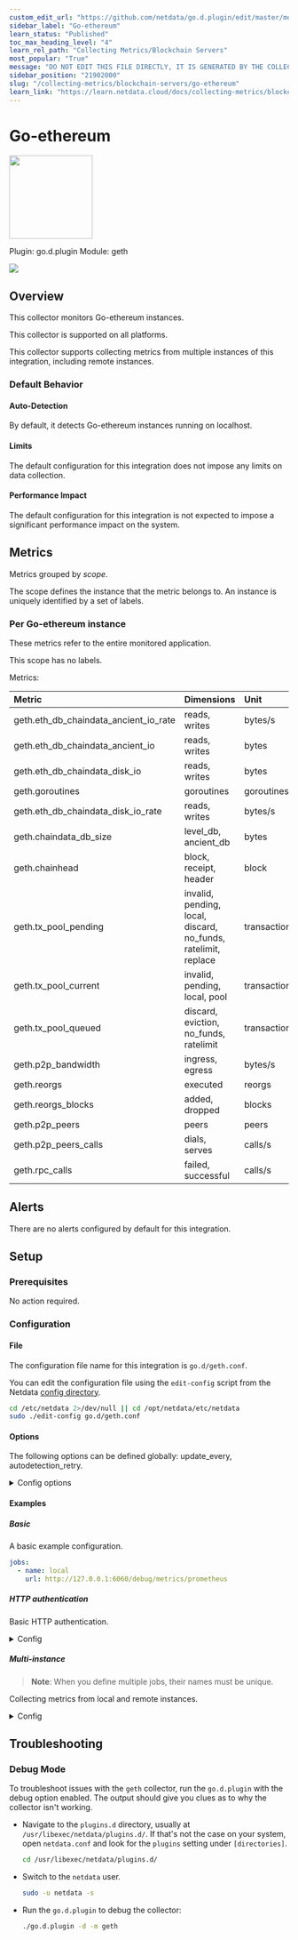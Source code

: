 ```yaml
---
custom_edit_url: "https://github.com/netdata/go.d.plugin/edit/master/modules/geth/metadata.yaml"
sidebar_label: "Go-ethereum"
learn_status: "Published"
toc_max_heading_level: "4"
learn_rel_path: "Collecting Metrics/Blockchain Servers"
most_popular: "True"
message: "DO NOT EDIT THIS FILE DIRECTLY, IT IS GENERATED BY THE COLLECTOR'S metadata.yaml FILE"
sidebar_position: "21902000"
slug: "/collecting-metrics/blockchain-servers/go-ethereum"
learn_link: "https://learn.netdata.cloud/docs/collecting-metrics/blockchain-servers/go-ethereum"
---
```



# Go-ethereum


<img src="https://netdata.cloud/img/geth.png" width="150"/>


Plugin: go.d.plugin
Module: geth

<img src="https://img.shields.io/badge/maintained%20by-Netdata-%2300ab44" />

## Overview

This collector monitors Go-ethereum instances.




This collector is supported on all platforms.

This collector supports collecting metrics from multiple instances of this integration, including remote instances.


### Default Behavior

#### Auto-Detection

By default, it detects Go-ethereum instances running on localhost.


#### Limits

The default configuration for this integration does not impose any limits on data collection.

#### Performance Impact

The default configuration for this integration is not expected to impose a significant performance impact on the system.


## Metrics

Metrics grouped by *scope*.

The scope defines the instance that the metric belongs to. An instance is uniquely identified by a set of labels.



### Per Go-ethereum instance

These metrics refer to the entire monitored application.

This scope has no labels.

Metrics:

| Metric | Dimensions | Unit |
|:------|:----------|:----|
| geth.eth_db_chaindata_ancient_io_rate | reads, writes | bytes/s |
| geth.eth_db_chaindata_ancient_io | reads, writes | bytes |
| geth.eth_db_chaindata_disk_io | reads, writes | bytes |
| geth.goroutines | goroutines | goroutines |
| geth.eth_db_chaindata_disk_io_rate | reads, writes | bytes/s |
| geth.chaindata_db_size | level_db, ancient_db | bytes |
| geth.chainhead | block, receipt, header | block |
| geth.tx_pool_pending | invalid, pending, local, discard, no_funds, ratelimit, replace | transactions |
| geth.tx_pool_current | invalid, pending, local, pool | transactions |
| geth.tx_pool_queued | discard, eviction, no_funds, ratelimit | transactions |
| geth.p2p_bandwidth | ingress, egress | bytes/s |
| geth.reorgs | executed | reorgs |
| geth.reorgs_blocks | added, dropped | blocks |
| geth.p2p_peers | peers | peers |
| geth.p2p_peers_calls | dials, serves | calls/s |
| geth.rpc_calls | failed, successful | calls/s |



## Alerts

There are no alerts configured by default for this integration.


## Setup

### Prerequisites

No action required.

### Configuration

#### File

The configuration file name for this integration is `go.d/geth.conf`.


You can edit the configuration file using the `edit-config` script from the
Netdata [config directory](https://github.com/netdata/netdata/blob/master/docs/configure/nodes.md#the-netdata-config-directory).

```bash
cd /etc/netdata 2>/dev/null || cd /opt/netdata/etc/netdata
sudo ./edit-config go.d/geth.conf
```
#### Options

The following options can be defined globally: update_every, autodetection_retry.


<details><summary>Config options</summary>

| Name | Description | Default | Required |
|:----|:-----------|:-------|:--------:|
| update_every | Data collection frequency. | 1 | False |
| autodetection_retry | Recheck interval in seconds. Zero means no recheck will be scheduled. | 0 | False |
| url | Server URL. | http://127.0.0.1:6060/debug/metrics/prometheus | True |
| timeout | HTTP request timeout. | 1 | False |
| username | Username for basic HTTP authentication. |  | False |
| password | Password for basic HTTP authentication. |  | False |
| proxy_url | Proxy URL. |  | False |
| proxy_username | Username for proxy basic HTTP authentication. |  | False |
| proxy_password | Password for proxy basic HTTP authentication. |  | False |
| method | HTTP request method. | GET | False |
| body | HTTP request body. |  | False |
| headers | HTTP request headers. |  | False |
| not_follow_redirects | Redirect handling policy. Controls whether the client follows redirects. | no | False |
| tls_skip_verify | Server certificate chain and hostname validation policy. Controls whether the client performs this check. | no | False |
| tls_ca | Certification authority that the client uses when verifying the server's certificates. |  | False |
| tls_cert | Client TLS certificate. |  | False |
| tls_key | Client TLS key. |  | False |

</details>

#### Examples

##### Basic

A basic example configuration.

```yaml
jobs:
  - name: local
    url: http://127.0.0.1:6060/debug/metrics/prometheus

```
##### HTTP authentication

Basic HTTP authentication.

<details><summary>Config</summary>

```yaml
jobs:
  - name: local
    url: http://127.0.0.1:6060/debug/metrics/prometheus
    username: username
    password: password

```
</details>

##### Multi-instance

> **Note**: When you define multiple jobs, their names must be unique.

Collecting metrics from local and remote instances.


<details><summary>Config</summary>

```yaml
jobs:
  - name: local
    url: http://127.0.0.1:6060/debug/metrics/prometheus

  - name: remote
    url: http://192.0.2.1:6060/debug/metrics/prometheus

```
</details>



## Troubleshooting

### Debug Mode

To troubleshoot issues with the `geth` collector, run the `go.d.plugin` with the debug option enabled. The output
should give you clues as to why the collector isn't working.

- Navigate to the `plugins.d` directory, usually at `/usr/libexec/netdata/plugins.d/`. If that's not the case on
  your system, open `netdata.conf` and look for the `plugins` setting under `[directories]`.

  ```bash
  cd /usr/libexec/netdata/plugins.d/
  ```

- Switch to the `netdata` user.

  ```bash
  sudo -u netdata -s
  ```

- Run the `go.d.plugin` to debug the collector:

  ```bash
  ./go.d.plugin -d -m geth
  ```



